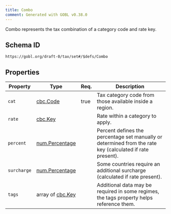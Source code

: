 ```yaml
---
title: Combo
comment: Generated with GOBL v0.38.0
---
```


Combo represents the tax combination of a category code and rate key.

## Schema ID

`https://gobl.org/draft-0/tax/set#/$defs/Combo`

## Properties

| Property    | Type                                      | Req. | Description                                                                                               |
|-------------|-------------------------------------------|------|-----------------------------------------------------------------------------------------------------------|
| `cat`       | [cbc.Code](/draft-0/cbc/code)             | true | Tax category code from those available inside a region.                                                   |
| `rate`      | [cbc.Key](/draft-0/cbc/key)               |      | Rate within a category to apply.                                                                          |
| `percent`   | [num.Percentage](/draft-0/num/percentage) |      | Percent defines the percentage set manually or determined from the rate key (calculated if rate present). |
| `surcharge` | [num.Percentage](/draft-0/num/percentage) |      | Some countries require an additional surcharge (calculated if rate present).                              |
| `tags`      | array of [cbc.Key](/draft-0/cbc/key)      |      | Additional data may be required in some regimes, the tags property helps reference them.                  |

